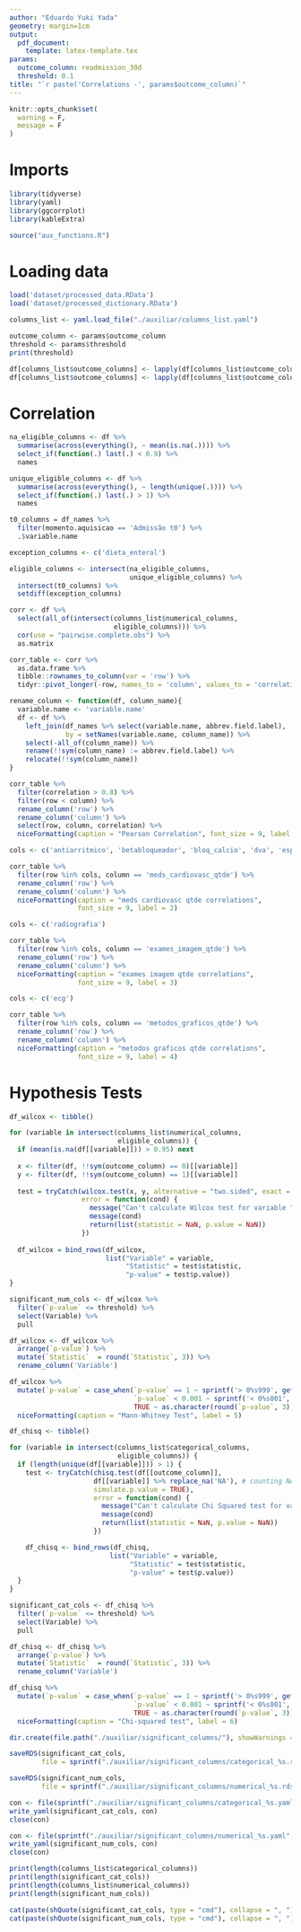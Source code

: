 ```yaml
---
author: "Eduardo Yuki Yada"
geometry: margin=1cm
output: 
  pdf_document:
    template: latex-template.tex
params:
  outcome_column: readmission_30d
  threshold: 0.1
title: "`r paste('Correlations -', params$outcome_column)`"
---
```


```r
knitr::opts_chunk$set(
  warning = F,
  message = F
)
```

# Imports

```r
library(tidyverse)
library(yaml)
library(ggcorrplot)
library(kableExtra)

source("aux_functions.R")
```

# Loading data

```r
load('dataset/processed_data.RData') 
load('dataset/processed_dictionary.RData') 

columns_list <- yaml.load_file("./auxiliar/columns_list.yaml")

outcome_column <- params$outcome_column
threshold <- params$threshold
print(threshold)

df[columns_list$outcome_columns] <- lapply(df[columns_list$outcome_columns], as.character)
df[columns_list$outcome_columns] <- lapply(df[columns_list$outcome_columns], as.integer)
```

# Correlation

```r
na_eligible_columns <- df %>% 
  summarise(across(everything(), ~ mean(is.na(.)))) %>%
  select_if(function(.) last(.) < 0.9) %>%
  names

unique_eligible_columns <- df %>% 
  summarise(across(everything(), ~ length(unique(.)))) %>%
  select_if(function(.) last(.) > 1) %>%
  names

t0_columns = df_names %>%
  filter(momento.aquisicao == 'Admissão t0') %>%
  .$variable.name

exception_columns <- c('dieta_enteral')

eligible_columns <- intersect(na_eligible_columns,
                              unique_eligible_columns) %>%
  intersect(t0_columns) %>%
  setdiff(exception_columns)

corr <- df %>% 
  select(all_of(intersect(columns_list$numerical_columns,
                          eligible_columns))) %>%
  cor(use = "pairwise.complete.obs") %>%
  as.matrix

corr_table <- corr %>%
  as.data.frame %>%
  tibble::rownames_to_column(var = 'row') %>% 
  tidyr::pivot_longer(-row, names_to = 'column', values_to = 'correlation')

rename_column <- function(df, column_name){
  variable.name <- 'variable.name'
  df <- df %>%
    left_join(df_names %>% select(variable.name, abbrev.field.label),
              by = setNames(variable.name, column_name)) %>%
    select(-all_of(column_name)) %>%
    rename(!!sym(column_name) := abbrev.field.label) %>%
    relocate(!!sym(column_name))
}

corr_table %>%  
  filter(correlation > 0.8) %>%
  filter(row < column) %>%
  rename_column('row') %>%
  rename_column('column') %>%
  select(row, column, correlation) %>%
  niceFormatting(caption = "Pearson Correlation", font_size = 9, label = 1)
```
```r
cols <- c('antiarritmico', 'betabloqueador', 'bloq_calcio', 'dva', 'espironolactona', 'ieca_bra', 'insuf_cardiaca')

corr_table %>%
  filter(row %in% cols, column == 'meds_cardiovasc_qtde') %>%
  rename_column('row') %>%
  rename_column('column') %>%
  niceFormatting(caption = "meds cardiovasc qtde correlations", 
                 font_size = 9, label = 2)

cols <- c('radiografia')

corr_table %>%
  filter(row %in% cols, column == 'exames_imagem_qtde') %>%
  rename_column('row') %>%
  rename_column('column') %>%
  niceFormatting(caption = "exames imagem qtde correlations", 
                 font_size = 9, label = 3)

cols <- c('ecg')

corr_table %>%
  filter(row %in% cols, column == 'metodos_graficos_qtde') %>%
  rename_column('row') %>%
  rename_column('column') %>%
  niceFormatting(caption = "metodos graficos qtde correlations", 
                 font_size = 9, label = 4)
```

# Hypothesis Tests

```r
df_wilcox <- tibble()

for (variable in intersect(columns_list$numerical_columns,
                           eligible_columns)) {
  if (mean(is.na(df[[variable]])) > 0.95) next
  
  x <- filter(df, !!sym(outcome_column) == 0)[[variable]]
  y <- filter(df, !!sym(outcome_column) == 1)[[variable]]
  
  test = tryCatch(wilcox.test(x, y, alternative = "two.sided", exact = FALSE), 
                  error = function(cond) {
                    message("Can't calculate Wilcox test for variable ", variable)
                    message(cond)
                    return(list(statistic = NaN, p.value = NaN))
                  })
  
  df_wilcox = bind_rows(df_wilcox,
                        list("Variable" = variable, 
                             "Statistic" = test$statistic,
                             "p-value" = test$p.value))
}

significant_num_cols <- df_wilcox %>%
  filter(`p-value` <= threshold) %>%
  select(Variable) %>%
  pull

df_wilcox <- df_wilcox %>%
  arrange(`p-value`) %>%
  mutate(`Statistic`  = round(`Statistic`, 3)) %>%
  rename_column('Variable')

df_wilcox %>%
  mutate(`p-value` = case_when(`p-value` == 1 ~ sprintf('> 0%s999', getOption("OutDec")), 
                               `p-value` < 0.001 ~ sprintf('< 0%s001', getOption("OutDec")), 
                               TRUE ~ as.character(round(`p-value`, 3)))) %>%
  niceFormatting(caption = "Mann-Whitney Test", label = 5)
```

```r
df_chisq <- tibble()

for (variable in intersect(columns_list$categorical_columns,
                           eligible_columns)) {
  if (length(unique(df[[variable]])) > 1) {
    test <- tryCatch(chisq.test(df[[outcome_column]], 
                     df[[variable]] %>% replace_na('NA'), # counting NA as cat
                     simulate.p.value = TRUE),
                     error = function(cond) {
                       message("Can't calculate Chi Squared test for variable ", variable)
                       message(cond)
                       return(list(statistic = NaN, p.value = NaN))
                     })

    df_chisq <- bind_rows(df_chisq,
                         list("Variable" = variable,
                              "Statistic" = test$statistic, 
                              "p-value" = test$p.value))
  }
}

significant_cat_cols <- df_chisq %>%
  filter(`p-value` <= threshold) %>%
  select(Variable) %>%
  pull

df_chisq <- df_chisq %>%
  arrange(`p-value`) %>%
  mutate(`Statistic`  = round(`Statistic`, 3)) %>%
  rename_column('Variable')

df_chisq %>%
  mutate(`p-value` = case_when(`p-value` == 1 ~ sprintf('> 0%s999', getOption("OutDec")), 
                               `p-value` < 0.001 ~ sprintf('< 0%s001', getOption("OutDec")), 
                               TRUE ~ as.character(round(`p-value`, 3)))) %>%
  niceFormatting(caption = "Chi-squared test", label = 6)
```

```r
dir.create(file.path("./auxiliar/significant_columns/"), showWarnings = FALSE)

saveRDS(significant_cat_cols,
        file = sprintf("./auxiliar/significant_columns/categorical_%s.rds", outcome_column))

saveRDS(significant_num_cols,
        file = sprintf("./auxiliar/significant_columns/numerical_%s.rds", outcome_column))

con <- file(sprintf("./auxiliar/significant_columns/categorical_%s.yaml", outcome_column), "w")
write_yaml(significant_cat_cols, con)
close(con)

con <- file(sprintf("./auxiliar/significant_columns/numerical_%s.yaml", outcome_column), "w")
write_yaml(significant_num_cols, con)
close(con)
```

```r
print(length(columns_list$categorical_columns))
print(length(significant_cat_cols))
print(length(columns_list$numerical_columns))
print(length(significant_num_cols))

cat(paste(shQuote(significant_cat_cols, type = "cmd"), collapse = ", "))
cat(paste(shQuote(significant_num_cols, type = "cmd"), collapse = ", "))
```

